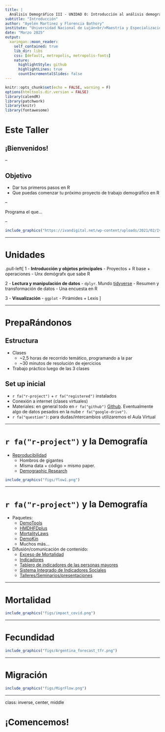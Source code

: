 ```yaml
---
title: |
  Análisis Demográfico III - UNIDAD 0: Introducción al análisis demográfico en R
subtitle: "Introducción"
author: "Ayelén Martinez y Florencia Bathory"
institute: "Universidad Nacional de Luján<br/>Maestría y Especialización en Demografía Social"
date: "Marzo 2025"
output:
  xaringan::moon_reader:
    self_contained: true
    lib_dir: libs
    css: [default, metropolis, metropolis-fonts]
    nature:
      highlightStyle: github
      highlightLines: true
      countIncrementalSlides: false
---
```

<style>
p.caption {
  font-size: 0.6em;
}
</style>

```r
knitr::opts_chunk$set(echo = FALSE, warning = F)
options(htmltools.dir.version = FALSE)
library(calendR)
library(patchwork)
library(knitr)
library(fontawesome)
```

# Este Taller

## ¡Bienvenidos!

--

## Objetivo

  - Dar tus primeros pasos en R
  - Que puedas comenzar tu próximo proyecto de trabajo demográfico en R 

--

Programa el que...

--

```r
include_graphics("https://ivandigital.net/wp-content/uploads/2021/02/Ivan-Digital-Carrera-Sucia-DIC-2019-0008.jpg")
```

---

# Unidades

.pull-left[
1 - **Introducción y objetos principales**
  - Proyectos + R base + operaciones
  - Unx demógrafx que sabe R

2 - **Lectura y manipulación de datos**
  - `dplyr`. Mundo [tidyverse](https://www.tidyverse.org/)
  - Resumen y transformación de datos
  - Una encuesta en R

3 - **Visualización**
  - `ggplot`
  - Pirámides + Lexis
]

---

# PrepaRándonos

## Estructura

- Clases
  - ~2,5 horas de recorrido temático, programando a la par
  - ~30 minutos de resolución de ejercicios
- Trabajo práctico luego de las 3 clases

## Set up inicial    

- `r fa("r-project")` + `r fa("registered")`  instalados  
- Conexión a internet (clases virtuales)  
- Materiales: en general todo en `r fa("github")` [Github](https://github.com/fbathory/TallerDemoR). Eventualmente algo de datos pesados en la nube `r fa("google-drive")`.
- `r fa("question")`: para dudas/intercambios utilizaremos el Aula Virtual

---

# `r fa("r-project")` y la Demografía

- [Reproducibilidad](<https://en.wikipedia.org/wiki/Replication_crisis>)
    - Hombros de gigantes  
    - Misma data + código = mismo paper.
    - [Demographic Research](https://www.demographic-research.org/volumes/replicable_articles.htm)
    
```r
include_graphics("figs/flow1.png")
```

---

# `r fa("r-project")` y la Demografía

- Paquetes:
  - [DemoTools](https://timriffe.github.io/DemoTools/)
  - [HMDHFDplus](https://cran.r-project.org/web/packages/HMDHFDplus/HMDHFDplus.pdf)
  - [MortalityLaws](https://cran.r-project.org/web/packages/MortalityLaws/MortalityLaws.pdf)
  - [DemoKin](https://cran.r-project.org/web/packages/DemoKin/index.html)
  - Muchos más...

- Difusión/comunicación de contenido:  
  - [Exceso de Mortalidad](https://mpidr.shinyapps.io/stmortality/)  
  - [Indicadores](https://www.indec.gob.ar/indec/web/Institucional-Indec-IndicadoresDemograficos)
  - [Tablero de indicadores de las personas mayores](https://www.indec.gob.ar/indec/web/Nivel4-Tema-2-21-130)
  - [Sistema Integrado de Indicadores Sociales](http://shiny.indec.gob.ar/sies)
  - [Talleres/Seminarios/presentaciones](https://github.com/ubasellini/IDEM117-AdvancesMortalityForecasting)

---

# Mortalidad

```r
include_graphics("figs/impact_covid.png")
```
---

# Fecundidad

```r
include_graphics("figs/Argentina_forecast_tfr.png")
```

---

# Migración

```r
include_graphics("figs/MigrFlow.png")
```

---
class: inverse, center, middle

# ¡Comencemos!

